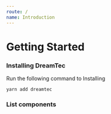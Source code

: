 ```yaml
---
route: /
name: Introduction
---
```



# Getting Started

### Installing DreamTec

Run the following command to Installing

```
yarn add dreamtec
```

### List components

<Components />
